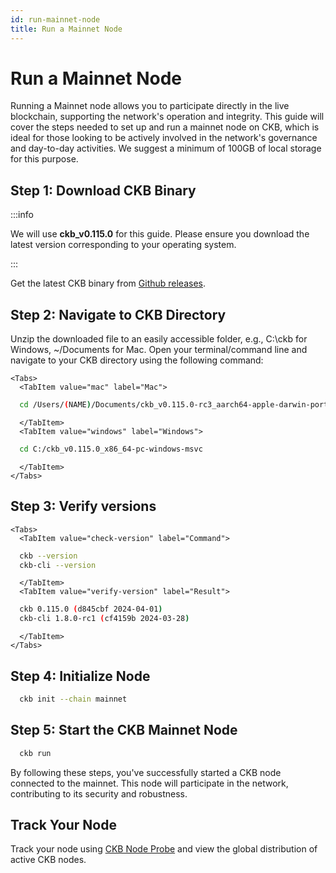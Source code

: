 ```yaml
---
id: run-mainnet-node
title: Run a Mainnet Node
---
```


# Run a Mainnet Node

Running a Mainnet node allows you to participate directly in the live blockchain, supporting the network's operation and integrity. This guide will cover the steps needed to set up and run a mainnet node on CKB, which is ideal for those looking to be actively involved in the network's governance and day-to-day activities. We suggest a minimum of 100GB of local storage for this purpose.

## Step 1: Download CKB Binary

:::info

We will use **ckb_v0.115.0** for this guide. Please ensure you download the latest version corresponding to your operating system.

:::

Get the latest CKB binary from [Github releases](https://github.com/nervosnetwork/ckb/releases). 


## Step 2: Navigate to CKB Directory

Unzip the downloaded file to an easily accessible folder, e.g., C:\ckb for Windows, ~/Documents for Mac. Open your terminal/command line and navigate to your CKB directory using the following command:

```mdx-code-block
<Tabs>
  <TabItem value="mac" label="Mac">
```
```bash
  cd /Users/(NAME)/Documents/ckb_v0.115.0-rc3_aarch64-apple-darwin-portable/ckb
```
```mdx-code-block
  </TabItem>
  <TabItem value="windows" label="Windows">
```
```bash
  cd C:/ckb_v0.115.0_x86_64-pc-windows-msvc
```
```mdx-code-block
  </TabItem>
</Tabs>
```

## Step 3: Verify versions

```mdx-code-block
<Tabs>
  <TabItem value="check-version" label="Command">
```
```bash
  ckb --version
  ckb-cli --version
```
```mdx-code-block
  </TabItem>
  <TabItem value="verify-version" label="Result">
```
```bash
  ckb 0.115.0 (d845cbf 2024-04-01)
  ckb-cli 1.8.0-rc1 (cf4159b 2024-03-28)
```
```mdx-code-block
  </TabItem>
</Tabs>
```

## Step 4: Initialize Node

```bash
  ckb init --chain mainnet
```

## Step 5: Start the CKB Mainnet Node

```bash
  ckb run
```

By following these steps, you've successfully started a CKB node connected to the mainnet. This node will participate in the network, contributing to its security and robustness. 

## Track Your Node

Track your node using [CKB Node Probe](https://nodes.ckb.dev/) and view the global distribution of active CKB nodes.